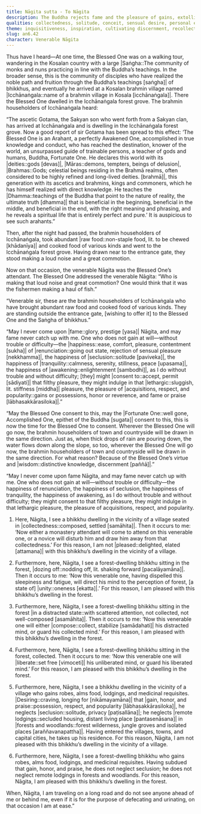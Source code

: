 ```yaml
---
title: Nāgita sutta - To Nāgita
description: The Buddha rejects fame and the pleasure of gains, extolling seclusion and awakening. He disapproves of living near villages—even when collected—as it invites disturbance and attachment to acquisitions, honor, and praise. He approves forest dwelling—even if dozing or distracted—for it leads to unification, collectedness, and freeing an unliberated mind.
qualities: collectedness, solitude, conceit, sensual desire, personal existence
theme: inquisitiveness, inspiration, cultivating discernment, recollection of the Buddha
slug: an6.42
character: Venerable Nāgita
---
```


Thus have I heard—At one time, the Blessed One was on a walking tour, wandering in the Kosalan country with a large |Saṅgha::The community of monks and nuns practicing in line with the Buddha’s teachings. In the broader sense, this is the community of disciples who have realized the noble path and fruition through the Buddha’s teachings [saṅgha]| of bhikkhus, and eventually he arrived at a Kosalan brahmin village named |Icchānaṅgala::name of a brahmin village in Kosala [icchānaṅgala]|. There the Blessed One dwelled in the Icchānaṅgala forest grove. The brahmin householders of Icchānaṅgala heard:

“The ascetic Gotama, the Sakyan son who went forth from a Sakyan clan, has arrived at Icchānaṅgala and is dwelling in the Icchānaṅgala forest grove. Now a good report of sir Gotama has been spread to this effect: ‘The Blessed One is an Arahant, a perfectly Awakened One, accomplished in true knowledge and conduct, who has reached the destination, knower of the world, an unsurpassed guide of trainable persons, a teacher of gods and humans, Buddha, Fortunate One. He declares this world with its |deities::gods [devas]|, |Māras::demons, tempters, beings of delusion|, |Brahmas::Gods; celestial beings residing in the Brahmā realms, often considered to be highly refined and long-lived deities. [brahmā]|, this generation with its ascetics and brahmins, kings and commoners, which he has himself realized with direct knowledge. He teaches the |Dhamma::teachings of the Buddha that point to the nature of reality, the ultimate truth [dhamma]| that is beneficial in the beginning, beneficial in the middle, and beneficial in the end, with the right meaning and phrasing, and he reveals a spiritual life that is entirely perfect and pure.’ It is auspicious to see such arahants.”

Then, after the night had passed, the brahmin householders of Icchānaṅgala, took abundant |raw food::non-staple food, lit. to be chewed [khādanīya]| and cooked food of various kinds and went to the Icchānaṅgala forest grove. Having drawn near to the entrance gate, they stood making a loud noise and a great commotion.

Now on that occasion, the venerable Nāgita was the Blessed One’s attendant. The Blessed One addressed the venerable Nāgita: “Who is making that loud noise and great commotion? One would think that it was the fishermen making a haul of fish.”

“Venerable sir, these are the brahmin householders of Icchānaṅgala who have brought abundant raw food and cooked food of various kinds. They are standing outside the entrance gate, [wishing to offer it] to the Blessed One and the Saṅgha of bhikkhus.”

“May I never come upon |fame::glory, prestige [yasa]| Nāgita, and may fame never catch up with me. One who does not gain at will—without trouble or difficulty—the |happiness::ease, comfort, pleasure, contentment [sukha]| of |renunciation::going out state, rejection of sensual pleasure [nekkhamma]|, the happiness of |seclusion::solitude [paviveka]|, the happiness of |tranquility::calmness, serenity, stillness, peace [upasama]|, the happiness of |awakening::enlightenment [sambodhi]|, as I do without trouble and without difficulty; [they] might |consent to::accept, permit [sādiyati]| that filthy pleasure, they might indulge in that |lethargic::sluggish, lit. stiffness [middha]| pleasure, the pleasure of |acquisitions, respect, and popularity::gains or possessions, honor or reverence, and fame or praise [lābhasakkārasiloka]|.”

“May the Blessed One consent to this, may the |Fortunate One::well gone, Accomplished One, epithet of the Buddha [sugata]| consent to this, this is now the time for the Blessed One to consent. Wherever the Blessed One will go now, the brahmin householders of town and countryside will be drawn in the same direction. Just as, when thick drops of rain are pouring down, the water flows down along the slope, so too, wherever the Blessed One will go now, the brahmin householders of town and countryside will be drawn in the same direction. For what reason? Because of the Blessed One’s virtue and |wisdom::distinctive knowledge, discernment [paññā]|.”

“May I never come upon fame Nāgita, and may fame never catch up with me. One who does not gain at will—without trouble or difficulty—the happiness of renunciation, the happiness of seclusion, the happiness of tranquility, the happiness of awakening, as I do without trouble and without difficulty; they might consent to that filthy pleasure, they might indulge in that lethargic pleasure, the pleasure of acquisitions, respect, and popularity.

1. Here, Nāgita, I see a bhikkhu dwelling in the vicinity of a village seated in |collectedness::composed, settled [samāhita]|. Then it occurs to me: ‘Now either a monastery attendant will come to attend on this venerable one, or a novice will disturb him and draw him away from that collectedness.’ For this reason, I am not |pleased::delighted, elated [attamana]| with this bhikkhu’s dwelling in the vicinity of a village.

2. Furthermore, here, Nāgita, I see a forest-dwelling bhikkhu sitting in the forest, |dozing off::nodding off, lit. shaking forward [pacalāyamāna]|. Then it occurs to me: ‘Now this venerable one, having dispelled this sleepiness and fatigue, will direct his mind to the perception of forest, [a state of] |unity::oneness [ekatta]|.’ For this reason, I am pleased with this bhikkhu’s dwelling in the forest.

3. Furthermore, here, Nāgita, I see a forest-dwelling bhikkhu sitting in the forest |in a distracted state::with scattered attention, not collected, not well-composed [asamāhita]|. Then it occurs to me: ‘Now this venerable one will either |compose::collect, stabilize [samādahati]| his distracted mind, or guard his collected mind.’ For this reason, I am pleased with this bhikkhu’s dwelling in the forest.

4. Furthermore, here, Nāgita, I see a forest-dwelling bhikkhu sitting in the forest, collected. Then it occurs to me: ‘Now this venerable one will |liberate::set free [vimoceti]| his unliberated mind, or guard his liberated mind.’ For this reason, I am pleased with this bhikkhu’s dwelling in the forest.

5. Furthermore, here, Nāgita, I see a bhikkhu dwelling in the vicinity of a village who gains robes, alms food, lodgings, and medicinal requisites. |Desiring::craving, longing for [nikāmayamāna]| that |gain, honor, and praise::possession, respect, and popularity [lābhasakkārasiloka]|, he neglects |seclusion::solitude, privacy [paṭisallāna]|; he neglects |remote lodgings::secluded housing, distant living place [pantasenāsana]| in |forests and woodlands::forest wilderness, jungle groves and isolated places [araññavanapattha]|. Having entered the villages, towns, and capital cities, he takes up his residence. For this reason, Nāgita, I am not pleased with this bhikkhu’s dwelling in the vicinity of a village.

6. Furthermore, here, Nāgita, I see a forest-dwelling bhikkhu who gains robes, alms food, lodgings, and medicinal requisites. Having subdued that gain, honor, and praise, he does not neglect seclusion; he does not neglect remote lodgings in forests and woodlands. For this reason, Nāgita, I am pleased with this bhikkhu’s dwelling in the forest.

When, Nāgita, I am traveling on a long road and do not see anyone ahead of me or behind me, even if it is for the purpose of defecating and urinating, on that occasion I am at ease.”